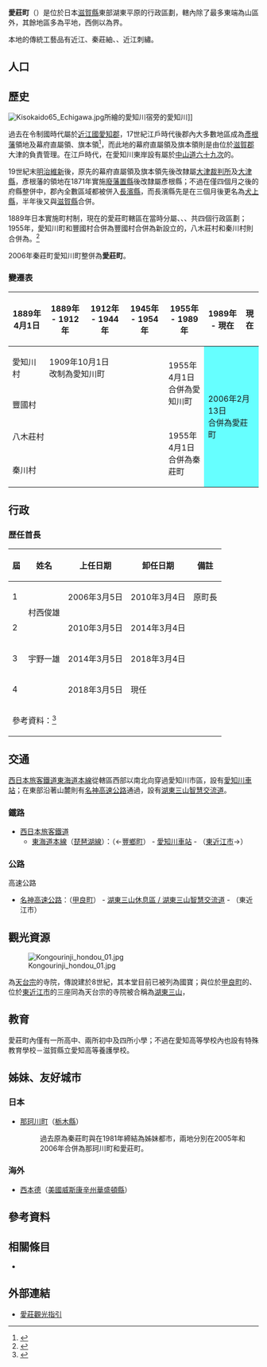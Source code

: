 {{日本町村
| 自治體名   = 愛莊
| 町村       = 町
| 圖像       = [[File:Kongōrin-ji_Sentai-Jizō.jpg|240px]]
| 圖像說明   = [[湖東三山|湖東三山]]之一[[金剛輪寺|金剛輪寺]]（松尾寺）
| 町村章     = [[File:Emblem_of_Aishō,_Shiga.svg|100px]]
| 日文原名   = 愛荘町
| 平假名     = あいしょうちょう
| 羅馬字拼音 = Aishō-chō
| 都道府縣   = 滋賀縣
| 支廳       =
| 郡         = 愛知郡
| 郡連結     = 愛知郡 (滋賀縣)
| 編號       = 25425-8
| 面積       = 37.98
| 邊界未定   =
| 人口       = 21,325<Ref>
{{Cite web| url=https://www.town.aisho.shiga.jp/| title=人口・面積・統計| publisher=愛莊町公所| language=ja| accessdate=2020-03-22| archive-date=2020-03-20| archive-url=https://web.archive.org/web/20200320193231/https://www.town.aisho.shiga.jp/| dead-url=no}}
</ref>
| 統計時間   = 2020年2月29日
| 自治體     = [[彥根市|彥根市]]、[[東近江市|東近江市]]、[[多賀町|多賀町]]、[[甲良町|甲良町]]、[[豐鄉町|豐鄉町]]
| 樹         = [[楓|楓]]
| 花         = [[櫻花|櫻花]]
| 鳥         =
| 其他象徵物 =
| 其他象徵   =
| 首長       = {{Tsl|ja|有村國知}}
| 卸任日期   = 2022年3月4日
| 議員數     = 14
| 郵遞區號   = 529-1380
| 所在地     = 愛知郡愛荘莊愛知川72番地
| 電話號碼   = 749-37-2150
| 外部連結   = {{url|https://www.town.aisho.shiga.jp/}}
| 地圖       = [[File:Aisho_in_Shiga_Prefecture_Ja.svg|250px]]
| 註記       =
}}

'''愛莊町'''（{{jpn|j=愛荘町|hg=あいしょうちょう|rm=Aishō chō|f=y}}）是位於日本[[滋賀縣|滋賀縣]]東部湖東平原的行政區劃，轄內除了最多東端為山區外，其餘地區多為平地，西側以{{Tsl|ja|愛知川}}為界。

本地的傳統工藝品有近江{{link-ja|上布|上布}}、秦莊紬、{{link-ja|瓶細工手鞠|びん細工手まり}}、近江刺繡。

== 人口 ==
{{日本人口統計| location=Aishō, Shiga}}

== 歷史 ==

[[File:Kisokaido65_Echigawa.jpg|thumb]]所繪的愛知川宿旁的愛知川]]

過去在令制國時代屬於[[近江國|近江國]][[愛知郡_(滋賀縣)|愛知郡]]，17世紀江戶時代後郡內大多數地區成為[[彥根藩|彥根藩]]領地及幕府直屬領、旗本領<ref>{{Cite web| url=http://www.rekihaku.ac.jp/up-cgi/login.pl?p=param/kyud/db_param| title=舊高舊領取調帳資料庫檢索| publisher=[[國立歷史民俗博物館|國立歷史民俗博物館]]| language=ja| accessdate=2020-10-10| archive-date=2020-08-25| archive-url=https://web.archive.org/web/20200825042351/http://www.rekihaku.ac.jp/up-cgi/login.pl?p=param%2Fkyud%2Fdb_param| dead-url=yes}}</ref>，而此地的幕府直屬領及旗本領則是由位於[[滋賀郡|滋賀郡]]大津的{{Tsl|ja|大津奉行}}負責管理。在江戶時代，在愛知川東岸設有屬於[[中山道六十九次|中山道六十九次]]的{{Tsl|ja|愛知川宿}}。

19世紀末[[明治維新|明治維新]]後，原先的幕府直屬領及旗本領先後改隸屬[[大津裁判所|大津裁判所]]及[[大津縣|大津縣]]，彥根藩的領地在1871年實施[[廢藩置縣|廢藩置縣]]後改隸屬彥根縣；不過在僅四個月之後的府縣整併中，郡內全數區域都被併入[[犬上縣|長濱縣]]，而長濱縣先是在三個月後更名為[[犬上縣|犬上縣]]，半年後又與[[滋賀縣|滋賀縣]]合併。

1889年日本實施町村制，現在的愛莊町轄區在當時分屬{{Tsl|ja|愛知川町|愛知川町|愛知川村}}、{{Tsl|ja|豊国村 (滋賀県)|豐國村 (滋賀縣)|豐國村}}、{{Tsl|ja|八木荘村|八木莊村}}、{{Tsl|ja|秦川村}}共四個行政區劃；1955年，愛知川町和豐國村合併為豐國村合併為新設立的{{Tsl|ja|愛知川町}}，八木莊村和秦川村則合併為{{Tsl|ja|秦荘町|秦莊町}}。<ref>{{Cite web| url=https://www.town.aisho.shiga.jp/chosei/aishocho/shoukai/1375.html| title=町の紹介| date=2019-12-25| publisher=愛莊町公所| language=ja| accessdate=2020-03-23| archive-date=2020-03-23| archive-url=https://web.archive.org/web/20200323042253/https://www.town.aisho.shiga.jp/chosei/aishocho/shoukai/1375.html| dead-url=no}}</ref>

2006年秦莊町愛知川町整併為'''愛莊町'''。

=== 變遷表 ===

{| class="wikitable" style="font-size:x-small;"
|-
! 1889年4月1日
! 1889年 - 1912年
! 1912年 - 1944年
! 1945年 - 1954年
! 1955年 - 1989年
! 1989年 - 現在
! 現在
|-
| 愛知川村
| colspan=3 | 1909年10月1日<br />改制為愛知川町
| rowspan=2 | 1955年4月1日<br />合併為愛知川町
| rowspan=4 colspan=2 style="background-color:#6ff;" | 2006年2月13日<br />合併為愛莊町
|-
| colspan=4 | 豐國村
|-
| colspan=4 | 八木莊村
| rowspan=2 | 1955年4月1日<br />合併為秦莊町
|-
| colspan=4 | 秦川村
|}

== 行政 ==

=== 歴任首長 ===

{| class="wikitable"
|- align=center
! 屆 !! 姓名 !! 上任日期 !! 卸任日期 !! 備註
|- align=center
| 1 || rowspan=2 | 村西俊雄 || 2006年3月5日 || 2010年3月4日 || align=left | 原{{Tsl|ja|米原町}}町長
|- align=center
| 2 || 2010年3月5日 || 2014年3月4日 || align=left | 
|- align=center
| 3 || 宇野一雄 || 2014年3月5日 || 2018年3月4日 || align=left | 
|- align=center
| 4 || {{Tsl|ja|有村國知}} || 2018年3月5日 || 現任 || align=left | 
|-
| colspan=5 | 參考資料：<Ref>
{{Cite web| url=https://www.town.aisho.shiga.jp/chosei/senkyo/kiroku/2269.html| title=町長選挙の記録| publisher=愛莊町公所| language=ja| accessdate=2020-03-23| date=2019-12-25| archive-date=2020-03-23| archive-url=https://web.archive.org/web/20200323053740/https://www.town.aisho.shiga.jp/chosei/senkyo/kiroku/2269.html| dead-url=no}}
</ref>
|}

== 交通 ==

[[西日本旅客鐵道|西日本旅客鐵道]][[東海道本線|東海道本線]]從轄區西部以南北向穿過愛知川市區，設有[[愛知川車站|愛知川車站]]；在東部沿著山麓則有[[名神高速公路|名神高速公路]]通過，設有[[湖東三山停車區|湖東三山智慧交流道]]。

=== 鐵路 ===

* [[西日本旅客鐵道|西日本旅客鐵道]]
** [[東海道本線|東海道本線]]（[[琵琶湖線|琵琶湖線]]）：（←[[豐鄉町|豐鄉町]]） - [[愛知川車站|愛知川車站]] - （[[東近江市|東近江市]]→）

=== 公路 ===

; 高速公路
* [[名神高速公路|名神高速公路]]：（[[甲良町|甲良町]]） - [[湖東三山停車區|湖東三山休息區 / 湖東三山智慧交流道]] - （東近江市）

== 觀光資源 ==

[[File:Kongourinji_hondou_01.jpg|thumb]]

{{Tsl|ja|金剛輪寺}}為[[天台宗|天台宗]]的寺院，傳說建於8世紀，其本堂目前已被列為國寶；與位於[[甲良町|甲良町]]的{{Tsl|ja|西明寺 (滋賀県甲良町)|西明寺 (滋賀縣甲良町)|西明寺}}、位於[[東近江市|東近江市]]的{{Tsl|ja|百済寺|百濟寺}}三座同為天台宗的寺院被合稱為[[湖東三山|湖東三山]]，

== 教育 ==

愛莊町內僅有{{Tsl|ja|滋賀県立愛知高等学校|滋賀縣立愛知高等學校}}一所高中、兩所初中及四所小學；不過在愛知高等學校內也設有特殊教育學校－滋賀縣立愛知高等養護學校。

== 姊妹、友好城市 ==

=== 日本 ===

* [[那珂川町|那珂川町]]（[[栃木縣|栃木縣]]）
*: 過去原為秦莊町與{{Tsl|ja|馬頭町}}在1981年締結為姊妹都市，兩地分別在2005年和2006年合併為那珂川町和愛莊町。

=== 海外 ===

* {{Flagicon|USA}} [[西本德_(威斯康星州)|西本德]]（[[美國|美國]][[威斯康辛州|威斯康辛州]][[華盛頓縣_(威斯康辛州)|華盛頓縣]]）

== 參考資料 ==
{{Reflist}}

== 相關條目 ==
{{Commonscat|Aishō, Shiga}}

* {{Tsl|ja|愛知川宿}}

== 外部連結 ==

* {{Ja}} [http://www.aisho-kanko.com/ 愛莊觀光指引] {{Wayback|url=http://www.aisho-kanko.com/ |date=20200322092725 }}

{{滋賀縣}}
{{Authority control}}